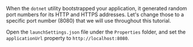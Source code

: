 When the `dotnet` utility bootstrapped your application, it generated random port numbers
for its HTTP and HTTPS addresses. Let's change those to a specific port number (8080) that
we will use throughout this tutorial.

Open the `launchSettings.json` file under the `Properties` folder, and set the `applicationUrl`
property to `http://localhost:8080`.
